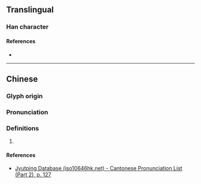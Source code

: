 {{character info}}
==Translingual==

===Han character===
{{Han char|rn=75|rad=木|as=06|sn=10|four=41961|canj=DPA,XDPA|ids=⿰[[木]][[旨]]}}

====References====
* {{Han ref|kx=0524.090|dkj=14747|dj=0912.100|hdz=21203.030|uh=683A|ud=26682|bh=D1F2|bd=53746}}

----

==Chinese==
{{zh-forms}}

===Glyph origin===
{{Han etym}}

===Pronunciation===
{{zh-pron
|m=yì,zhī,zhǐ
|c=ngai6,ai6
|mc=y
|oc=y
|cat=
}}

===Definitions===
{{zh-hanzi}}

# {{rfdef|zh}}

====References====
* [http://www.iso10646hk.net/jp/document/download.jsp Jyutping Database (iso10646hk.net) - Cantonese Pronunciation List (Part 2), p. 127]